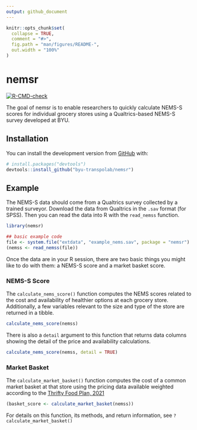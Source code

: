 ```yaml
---
output: github_document
---
```


<!-- README.md is generated from README.Rmd. Please edit that file -->

```r
knitr::opts_chunk$set(
  collapse = TRUE,
  comment = "#>",
  fig.path = "man/figures/README-",
  out.width = "100%"
)
```

# nemsr

<!-- badges: start -->
[![R-CMD-check](https://github.com/byu-transpolab/nemsr/workflows/R-CMD-check/badge.svg)](https://github.com/byu-transpolab/nemsr/actions)
<!-- badges: end -->

The goal of nemsr is to enable researchers to quickly calculate NEMS-S scores 
for individual grocery stores using a Qualtrics-based NEMS-S survey developed
at BYU.

## Installation

<!--
You can install the released version of nemsr from [CRAN](https://CRAN.R-project.org) with:

``` r
install.packages("nemsr")
```
-->

You can install the development version from [GitHub](https://github.com/) with:

``` r
# install.packages("devtools")
devtools::install_github("byu-transpolab/nemsr")
```

## Example

The NEMS-S data should come from a Qualtrics survey collected by a trained
surveyor. Download the data from Qualtrics in the `.sav` format (for SPSS).
Then you can read the data into R with the `read_nemss` function.

```r
library(nemsr)

## basic example code
file <- system.file("extdata", "example_nems.sav", package = "nemsr")
(nemss <- read_nemss(file))
```

Once the data are in your R session, there are two basic things you might
like to do with them: a NEMS-S score and a market basket score.

### NEMS-S Score

The `calculate_nems_score()` function computes the NEMS scores related
to the cost and availability of healthier options at each grocery store.
Additionally, a few variables relevant to the size and type of the store are
returned in a tibble.

```r
calculate_nems_score(nemss)
```


There is also a `detail` argument to this function that returns data columns
showing the detail of the price and availability calculations.

```r
calculate_nems_score(nemss, detail = TRUE)
```


### Market Basket

The `calculate_market_basket()` function computes the cost of a common market
basket at that store using the pricing data available weighted according to the
[Thrifty Food Plan, 2021](https://fns-prod.azureedge.us/sites/default/files/resource-files/TFP2021.pdf)

```r
(basket_score <- calculate_market_basket(nemss))
```

For details on this function, its methods, and return information, see `?calculate_market_basket()`


